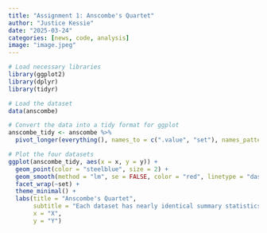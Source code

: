 ```yaml
---
title: "Assignment 1: Anscombe's Quartet"
author: "Justice Kessie"
date: "2025-03-24"
categories: [news, code, analysis]
image: "image.jpeg"
---
```


```r
# Load necessary libraries
library(ggplot2)
library(dplyr)
library(tidyr)
```

```r
# Load the dataset
data(anscombe)
```

```r
# Convert the data into a tidy format for ggplot
anscombe_tidy <- anscombe %>%
  pivot_longer(everything(), names_to = c(".value", "set"), names_pattern = "(.)(.)")
```

```r
# Plot the four datasets
ggplot(anscombe_tidy, aes(x = x, y = y)) +
  geom_point(color = "steelblue", size = 2) +
  geom_smooth(method = "lm", se = FALSE, color = "red", linetype = "dashed") +
  facet_wrap(~set) +
  theme_minimal() +
  labs(title = "Anscombe's Quartet",
       subtitle = "Each dataset has nearly identical summary statistics",
       x = "X",
       y = "Y")

```

